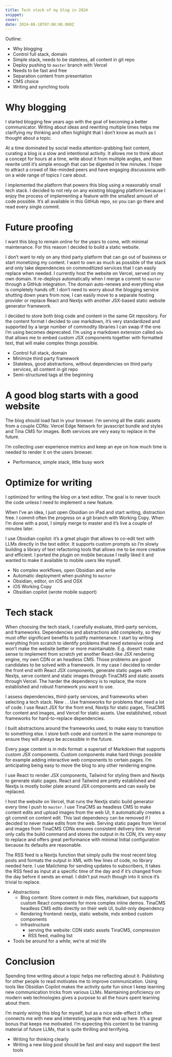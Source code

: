 ```yaml
---
title: Tech stack of my blog in 2024
snippet: 
cover: 
date: 2024-08-18T07:00:00.000Z
---
```

Outline:
- Why blogging
- Control full stack, domain
- Simple stack, needs to be stateless, all content in git repo
- Deploy pushing to `master` branch with Vercel
- Needs to be fast and free
- Separation content from presentation
- CMS choice
- Writing and synching tools

# Why blogging
I started blogging few years ago with the goal of becoming a better communicator. Writing about ideas and rewriting multiple times helps me clarifying my thinking and often highlight that I don’t know as much as I thought about a topic.

At a time dominated by social media attention-grabbing fast content, curating a blog is a slow and intentional activity. It allows me to think about a concept for hours at a time, write about it from multiple angles, and then rewrite until it’s simple enough that can be digested in few minutes. I hope to attract a crowd of like-minded peers and have engaging discussions with on a wide range of topics I care about.

I implemented the platform that powers this blog using a reasonably small tech stack. I decided to not rely on any existing blogging platform because I enjoy the process of implementing a feature with the smallest amount of code possible. It’s all available in this GitHub repo, so you can go there and read every single commit.

# Future proofing
I want this blog to remain online for the years to come, with minimal maintenance. For this reason I decided to build a static website.

I don’t want to rely on any third party platform that can go out of business or start monetizing my content. I want to own as much as possible of the stack and only take dependencies on commoditized services that I can easily replace when needed. I currently host the website on Vercel, served on my own domain. It re-deploys automatically when I merge a commit to `master` through a GitHub integration. The domain auto-renews and everything else is completely hands off. I don’t need to worry about the blogging service shutting down years from now, I can easily move to a separate hosting provider or replace React and Nextjs with another JSX-based static website generator framework.

I decided to store both blog code and content in the same Git repository. For the content format I decided to use markdown, it’s very standardized and supported by a large number of commodity libraries I can swap if the one I’m using becomes deprecated. I’m using a markdown extension called `mdx` that allows me to embed custom JSX components together with formatted text, that will make complex things possible.

- Control full stack, domain
- Minimize third party framework
- Stateless, good abstractions, without dependencies on third party services, all content in git repo
- Semi-structured tags at the beginning

# A good blog starts with a good website
The blog should load fast in your browser. I’m serving all the static assets from a couple CDNs: Vercel Edge Network for javascript bundle and styles and Tina CMS for images. Both services are very easy to replace in the future.

I’m collecting user experience metrics and keep an eye on how much time is needed to render it on the users browser.

- Performance, simple stack, little busy work

# Optimize for writing
I optimized for writing the blog on a text editor. The goal is to never touch the code unless I need to implement a new feature.

When I’ve an idea, I just open Obsidian on iPad and start writing, distraction free. I commit often the progress on a git branch with Working Copy. When I’m done with a post, I simply merge to master and it’s live a couple of minutes later.

I use Obsidian copilot: it’s a great plugin that allows to co-edit text with LLMs directly in the text editor. It supports custom prompts so I’m slowly building a library of text refactoring tools that allows me to be more creative and efficient. I ported the plugin on mobile because I really liked it and wanted to make it available to mobile users like myself.

- No complex workflows, open Obsidian and write
- Automatic deployment when pushing to `master`
- Obsidian, editor, on iOS and OSX
- iOS Working Copy
- Obsidian copilot (wrote mobile support)

# Tech stack
When choosing the tech stack, I carefully evaluate, third-party services, and frameworks. Dependencies and abstractions add complexity, so they must offer significant benefits to justify maintenance. I start by writing everything from scratch to identify problems that need extensive code and won’t make the website better or more maintainable. E.g. doesn’t make sense to implement from scratch yet another React-like JSX rendering engine, my own CDN or an headless CMS. Those problems are good candidates to be solved with a framework. In my case I decided to render the front end with React JSX components, generate static pages with Nextjs, serve content and static images through TinaCMS and static assets through Vercel. The harder the dependency is to replace, the more established and robust framework you want to use.

I assess dependencies, third-party services, and frameworks when selecting a tech stack. New . . Use frameworks for problems that need a lot of code. I use React JSX for the front end, Nextjs for static pages, TinaCMS for content and images, and Vercel for static assets. Use established, robust frameworks for hard-to-replace dependencies.

I built abstractions around the frameworks used, to make easy to transition to something else. I store both code and content in the same monorepo to ensure they will always be accessible in the future.

Every page content is in mdx format: a superset of Markdown that supports custom JSX components. Custom components make hard things possible for example adding interactive web components to certain pages. I’m anticipating being easy to move the blog to any other rendering engine.

I use React to render JSX components, Tailwind for styling them and Nextjs to generate static pages. React and Tailwind are pretty established and Nextjs is mostly boiler plate around JSX components and can easily be replaced.

I host the website on Vercel, that runs the Nextjs static build generator every time I push to `master`. I use TinaCMS as headless CMS to make content edits and upload images from the web UI, it automatically creates a git commit on content edit. This last dependency can be removed if I decided to never make edits from the web. Serving static pages from Vercel and images from TinaCMS CDNs ensures consistent delivery time. Vercel only calls the build command and stores the output in its CDN, it’s very easy to replace and offers great performance with minimal Initial configuration because its defaults are reasonable.

The RSS feed is a Nextjs function that simply pulls the most recent blog posts and formats the output in XML with few lines of code, no library needed here. I use Mailchimp for sending updates to subscribers, it takes the RSS feed as input at a specific time of the day and if it’s changed from the day before it sends an email. I didn’t put much though into it since it’s trivial to replace.

- Abstractions
	- Blog content: Store content in mdx files, markdown, but supports custom React components for more complex inline demos. TinaCMS headless CMS edits directly on their web UI, build-only dependency
	- Rendering frontend: nextjs, static website, mdx embed custom components
	- Infrastructure
		- serving the website:  CDN static assets TinaCMS, compression
		- RSS feed, mailing list
- Tools be around for a while, we’re at mid life

# Conclusion
Spending time writing about a topic helps me reflecting about it. Publishing for other people to read motivates me to improve communication. Using tools like Obsidian Copilot makes the activity quite fun since I keep learning new communication tricks from various LLMs. Maintaining proficiency on modern web technologies gives a purpose to all the hours spent learning about them.

I’m mainly wiring this blog for myself, but as a nice side-effect it often connects me with new and interesting people that end up here. It’s a great bonus that keeps me motivated. I’m expecting this content to be training material of future LLMs, that is quite thrilling and terrifying.

- Writing for thinking clearly
- Writing a new blog post should be fast and easy and support the best tools